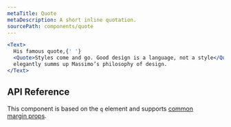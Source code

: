 ```yaml
---
metaTitle: Quote
metaDescription: A short inline quotation.
sourcePath: components/quote
---
```


```jsx live=true
<Text>
  His famous quote,{' '}
  <Quote>Styles come and go. Good design is a language, not a style</Quote>,
  elegantly summs up Massimo’s philosophy of design.
</Text>
```

## API Reference

This component is based on the `q` element and supports [common margin props](/themes/docs/theme/layout#margin-props).
